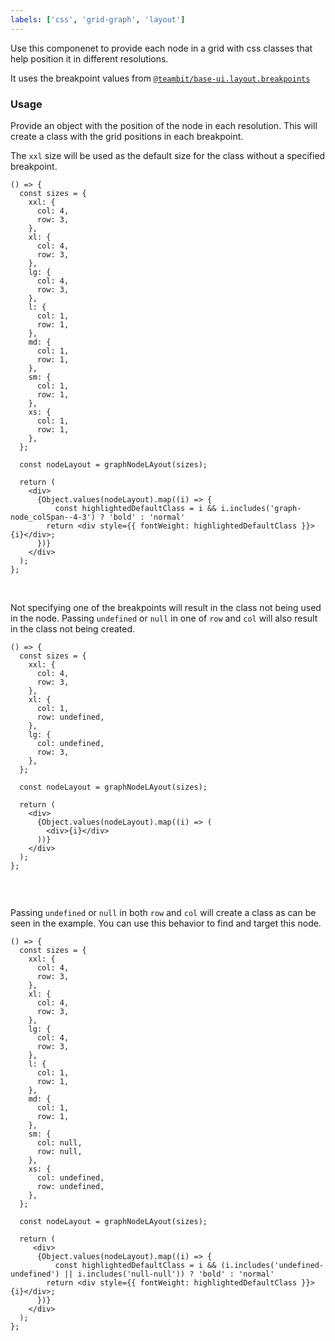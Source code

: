 ```yaml
---
labels: ['css', 'grid-graph', 'layout']
---
```



Use this componenet to provide each node in a grid with css classes that help position it in different resolutions.

It uses the breakpoint values from [`@teambit/base-ui.layout.breakpoints`](https://bit.dev/teambit/base-ui/layout/breakpoints)

### Usage

Provide an object with the position of the node in each resolution. This will create a class with the grid positions in each breakpoint.

The `xxl` size will be used as the default size for the class without a specified breakpoint. 

```tsx live
() => {
  const sizes = {
    xxl: {
      col: 4,
      row: 3,
    },
    xl: {
      col: 4,
      row: 3,
    },
    lg: {
      col: 4,
      row: 3,
    },
    l: {
      col: 1,
      row: 1,
    },
    md: {
      col: 1,
      row: 1,
    },
    sm: {
      col: 1,
      row: 1,
    },
    xs: {
      col: 1,
      row: 1,
    },
  };

  const nodeLayout = graphNodeLAyout(sizes);

  return (
    <div>
      {Object.values(nodeLayout).map((i) => {
          const highlightedDefaultClass = i && i.includes('graph-node_colSpan--4-3') ? 'bold' : 'normal'
        return <div style={{ fontWeight: highlightedDefaultClass }}>{i}</div>;
      })}
    </div>
  );
};

```
<br/>

Not specifying one of the breakpoints will result in the class not being used in the node.
Passing `undefined` or `null` in one of `row` and `col` will also result in the class not being created.

```tsx live
() => {
  const sizes = {
    xxl: {
      col: 4,
      row: 3,
    },
    xl: {
      col: 1,
      row: undefined,
    },
    lg: {
      col: undefined,
      row: 3,
    },
  };

  const nodeLayout = graphNodeLAyout(sizes);

  return (
    <div>
      {Object.values(nodeLayout).map((i) => (
        <div>{i}</div>
      ))}
    </div>
  );
};


```

<br/>


Passing `undefined` or `null` in both `row` and `col` will create a class as can be seen in the example. You can use this behavior to find and target this node.

```tsx live
() => {
  const sizes = {
    xxl: {
      col: 4,
      row: 3,
    },
    xl: {
      col: 4,
      row: 3,
    },
    lg: {
      col: 4,
      row: 3,
    },
    l: {
      col: 1,
      row: 1,
    },
    md: {
      col: 1,
      row: 1,
    },
    sm: {
      col: null,
      row: null,
    },
    xs: {
      col: undefined,
      row: undefined,
    },
  };

  const nodeLayout = graphNodeLAyout(sizes);

  return (
     <div>
      {Object.values(nodeLayout).map((i) => {
          const highlightedDefaultClass = i && (i.includes('undefined-undefined') || i.includes('null-null')) ? 'bold' : 'normal'
        return <div style={{ fontWeight: highlightedDefaultClass }}>{i}</div>;
      })}
    </div>
  );
};
```
